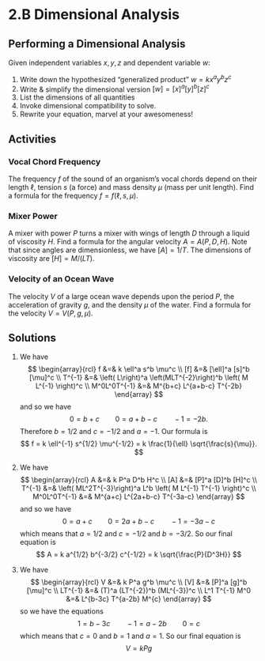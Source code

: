 # 2.B Dimensional Analysis

## Performing a Dimensional Analysis

Given independent variables $x,y,z$ and dependent variable $w$:

1. Write down the hypothesized "generalized product" $w = k x^a y^b z^c$
2. Write \& simplify the dimensional version $[w] = [x]^a [y]^b [z]^c$
3. List the dimensions of all quantities
4. Invoke dimensional compatibility to solve.
5. Rewrite your equation, marvel at your awesomeness!


## Activities

### Vocal Chord Frequency

The frequency $f$ of the sound of an organism's vocal chords depend on their length $\ell$, tension $s$ (a force) and mass density $\mu$ (mass per unit length). Find a formula for the frequency $f = f(\ell, s, \mu).$

### Mixer Power

A mixer with power $P$ turns a mixer with wings of length $D$ through a liquid of viscosity $H$. Find a formula for the angular velocity $A = A(P,D,H)$. Note that since angles are dimensionless, we have $[A] = 1/T$. The dimensions of viscosity are $[H] = M/(LT)$.

### Velocity of an Ocean Wave

The velocity $V$ of a large ocean wave depends upon the period $P$, the acceleration of gravity $g$, and the density $\mu$ of the water. Find a formula for the velocity $V=V(P,g,\mu)$.



## Solutions

1. We have
$$
\begin{array}{rcl}
f &=& k \ell^a s^b \mu^c \\
[f] &=&  [\ell]^a [s]^b [\mu]^c \\
T^{-1} &=& \left( L\right)^a \left(MLT^{-2}\right)^b \left( M L^{-1}  \right)^c \\
M^0L^0T^{-1} &=& M^{b+c} L^{a+b-c} T^{-2b}
\end{array}
$$
and so we have
$$
0 = b+c \qquad 0 = a+b-c \qquad -1=-2b.
$$
Therefore $b=1/2$ and $c=-1/2$ and $a=-1$. Our formula is
$$
f = k \ell^{-1} s^{1/2} \mu^{-1/2} = k \frac{1}{\ell} \sqrt{\frac{s}{\mu}}.
$$
2. We have
$$
\begin{array}{rcl}
A &=& k P^a D^b H^c \\
[A] &=&  [P]^a [D]^b [H]^c \\
T^{-1} &=& \left( ML^2T^{-3}\right)^a L^b \left( M L^{-1} T^{-1}  \right)^c \\
M^0L^0T^{-1} &=& M^{a+c} L^{2a+b-c} T^{-3a-c}
\end{array}
$$
and so  we have
$$
0 = a+c \qquad 0 = 2a+b-c \qquad -1 = -3a-c
$$
which means that $a=1/2$ and $c=-1/2$ and $b=-3/2$. So our final equation is
$$
A = k a^{1/2} b^{-3/2} c^{-1/2} = k \sqrt{\frac{P}{D^3H}}
$$

3. We have
$$
\begin{array}{rcl}
V &=& k P^a g^b \mu^c \\
[V] &=& [P]^a [g]^b [\mu]^c \\
LT^{-1} &=& (T)^a (LT^{-2})^b (ML^{-3})^c \\
 L^1 T^{-1} M^0 &=& L^{b-3c} T^{a-2b} M^{c}
\end{array}
$$
so we have the equations
$$
1 = b - 3c \qquad -1 = a-2b \qquad 0 = c
$$
which means that $c=0$ and $b=1$ and $a=1$. So our final equation is
$$
V = k Pg
$$


